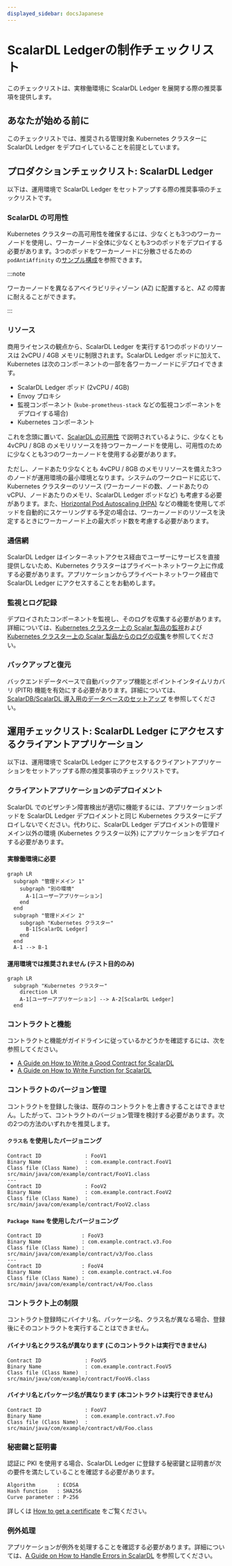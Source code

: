 ```yaml
---
displayed_sidebar: docsJapanese
---
```


# ScalarDL Ledgerの制作チェックリスト


<TranslationBanner />

このチェックリストは、実稼働環境に ScalarDL Ledger を展開する際の推奨事項を提供します。

## あなたが始める前に

このチェックリストでは、推奨される管理対象 Kubernetes クラスターに ScalarDL Ledger をデプロイしていることを前提としています。

## プロダクションチェックリスト: ScalarDL Ledger

以下は、運用環境で ScalarDL Ledger をセットアップする際の推奨事項のチェックリストです。

### ScalarDL の可用性

Kubernetes クラスターの高可用性を確保するには、少なくとも3つのワーカーノードを使用し、ワーカーノード全体に少なくとも3つのポッドをデプロイする必要があります。3つのポッドをワーカーノードに分散させるための `podAntiAffinity` の[サンプル構成](https://github.com/scalar-labs/scalar-kubernetes/blob/master/conf/scalardl-custom-values.yaml)を参照できます。

:::note

ワーカーノードを異なるアベイラビリティゾーン (AZ) に配置すると、AZ の障害に耐えることができます。

:::

### リソース

商用ライセンスの観点から、ScalarDL Ledger を実行する1つのポッドのリソースは 2vCPU / 4GB メモリに制限されます。ScalarDL Ledger ポッドに加えて、Kubernetes は次のコンポーネントの一部を各ワーカーノードにデプロイできます。

* ScalarDL Ledger ポッド (2vCPU / 4GB)
* Envoy プロキシ
* 監視コンポーネント (`kube-prometheus-stack` などの監視コンポーネントをデプロイする場合)
* Kubernetes コンポーネント

これを念頭に置いて、[ScalarDL の可用性](#scalardl-availability) で説明されているように、少なくとも 4vCPU / 8GB のメモリリソースを持つワーカーノードを使用し、可用性のために少なくとも3つのワーカーノードを使用する必要があります。

ただし、ノードあたり少なくとも 4vCPU / 8GB のメモリリソースを備えた3つのノードが運用環境の最小環境となります。システムのワークロードに応じて、Kubernetes クラスターのリソース (ワーカーノードの数、ノードあたりの vCPU、ノードあたりのメモリ、ScalarDL Ledger ポッドなど) も考慮する必要があります。また、[Horizontal Pod Autoscaling (HPA)](https://kubernetes.io/docs/tasks/run-application/horizontal-pod-autoscale/) などの機能を使用してポッドを自動的にスケーリングする予定の場合は、ワーカーノードのリソースを決定するときにワーカーノード上の最大ポッド数を考慮する必要があります。

### 通信網

ScalarDL Ledger はインターネットアクセス経由でユーザーにサービスを直接提供しないため、Kubernetes クラスターはプライベートネットワーク上に作成する必要があります。アプリケーションからプライベートネットワーク経由で ScalarDL Ledger にアクセスすることをお勧めします。

### 監視とログ記録

デプロイされたコンポーネントを監視し、そのログを収集する必要があります。詳細については、[Kubernetes クラスター上の Scalar 製品の監視](K8sMonitorGuide.mdx)および [Kubernetes クラスター上の Scalar 製品からのログの収集](K8sLogCollectionGuide.mdx)を参照してください。

### バックアップと復元

バックエンドデータベースで自動バックアップ機能とポイントインタイムリカバリ (PITR) 機能を有効にする必要があります。詳細については、[ScalarDB/ScalarDL 導入用のデータベースのセットアップ](SetupDatabase.mdx) を参照してください。

## 運用チェックリスト: ScalarDL Ledger にアクセスするクライアントアプリケーション

以下は、運用環境で ScalarDL Ledger にアクセスするクライアントアプリケーションをセットアップする際の推奨事項のチェックリストです。

### クライアントアプリケーションのデプロイメント

ScalarDL でのビザンチン障害検出が適切に機能するには、アプリケーションポッドを ScalarDL Ledger デプロイメントと同じ Kubernetes クラスターにデプロイしないでください。代わりに、ScalarDL Ledger デプロイメントの管理ドメイン以外の環境 (Kubernetes クラスター以外) にアプリケーションをデプロイする必要があります。

#### 実稼働環境に必要

```mermaid
graph LR
  subgraph "管理ドメイン 1"
    subgraph "別の環境"
      A-1[ユーザーアプリケーション]
    end
  end
  subgraph "管理ドメイン 2"
    subgraph "Kubernetes クラスター"
      B-1[ScalarDL Ledger]
    end
  end
  A-1 --> B-1
```

#### 運用環境では推奨されません (テスト目的のみ)

```mermaid
graph LR
  subgraph "Kubernetes クラスター"
    direction LR
    A-1[ユーザーアプリケーション] --> A-2[ScalarDL Ledger]
  end
```

### コントラクトと機能

コントラクトと機能がガイドラインに従っているかどうかを確認するには、次を参照してください。

* [A Guide on How to Write a Good Contract for ScalarDL](https://scalardl.scalar-labs.com/ja-jp/docs/latest/how-to-write-contract)
* [A Guide on How to Write Function for ScalarDL](https://scalardl.scalar-labs.com/ja-jp/docs/latest/how-to-write-function)

### コントラクトのバージョン管理

コントラクトを登録した後は、既存のコントラクトを上書きすることはできません。したがって、コントラクトのバージョン管理を検討する必要があります。次の2つの方法のいずれかを推奨します。

#### `クラス名` を使用したバージョニング

```console
Contract ID              : FooV1
Binary Name              : com.example.contract.FooV1
Class file (Class Name)  : src/main/java/com/example/contract/FooV1.class
---
Contract ID              : FooV2
Binary Name              : com.example.contract.FooV2
Class file (Class Name)  : src/main/java/com/example/contract/FooV2.class
```

####  `Package Name` を使用したバージョニング

```console
Contract ID             : FooV3
Binary Name             : com.example.contract.v3.Foo
Class file (Class Name) : src/main/java/com/example/contract/v3/Foo.class
---
Contract ID             : FooV4
Binary Name             : com.example.contract.v4.Foo
Class file (Class Name) : src/main/java/com/example/contract/v4/Foo.class
```

### コントラクト上の制限

コントラクト登録時にバイナリ名、パッケージ名、クラス名が異なる場合、登録後にそのコントラクトを実行することはできません。

#### バイナリ名とクラス名が異なります (このコントラクトは実行できません)

```console
Contract ID              : FooV5
Binary Name              : com.example.contract.FooV5
Class file (Class Name)  : src/main/java/com/example/contract/FooV6.class
```

#### バイナリ名とパッケージ名が異なります (本コントラクトは実行できません)

```console
Contract ID              : FooV7
Binary Name              : com.example.contract.v7.Foo
Class file (Class Name)  : src/main/java/com/example/contract/v8/Foo.class
```

### 秘密鍵と証明書

認証に PKI を使用する場合、ScalarDL Ledger に登録する秘密鍵と証明書が次の要件を満たしていることを確認する必要があります。

```console
Algorithm       : ECDSA
Hash function   : SHA256
Curve parameter : P-256
```

詳しくは [How to get a certificate](https://scalardl.scalar-labs.com/ja-jp/docs/latest/ca/caclient-getting-started) をご覧ください。

### 例外処理

アプリケーションが例外を処理することを確認する必要があります。詳細については、[A Guide on How to Handle Errors in ScalarDL](https://scalardl.scalar-labs.com/ja-jp/docs/latest/how-to-handle-errors) を参照してください。
